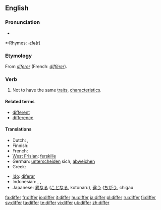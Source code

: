 ==English==

===Pronunciation===
*{{audio|en-us-differ.ogg|Audio (US)}}

*:Rhymes: [[Rhymes:English:-ɪfə(r)|-ɪfə(r)]]

===Etymology===
From {{OF.}} ''[[diferer]]'' (French: ''[[différer]]'').

===Verb===
{{en-verb}}

# Not to have the same [[traits]], [[characteristic|characteristics]].

====Related terms====
*[[different]]
*[[difference]]

====Translations====
{{top}}
* Dutch: {{t-|nl|verschillen}}, {{t+|nl|afwijken}}
* Finnish: {{t+|fi|erota}}
* French: {{t+|fr|différer}}
* [[West Frisian]]: [[ferskille]]
* German: [[unterscheiden]] sich, [[abweichen]]
* Greek: {{t+|el|διαφέρω|sc=Grek}}
{{mid}}
* [[Ido]]: [[diferar]]
* Indonesian: {{t-|id|beda|xs=Indonesian}}, {{t-|id|beda|alt=berbeda|xs=Indonesian}}, {{t-|id|lain|alt=berlainan|xs=Indonesian}}
* Japanese: [[異なる]] ([[ことなる]], kotonaru), [[違う]] ([[ちがう]], chigau
{{bottom}}

[[fa:differ]]
[[fr:differ]]
[[io:differ]]
[[it:differ]]
[[hu:differ]]
[[ja:differ]]
[[pl:differ]]
[[ru:differ]]
[[fi:differ]]
[[sv:differ]]
[[ta:differ]]
[[te:differ]]
[[vi:differ]]
[[uk:differ]]
[[zh:differ]]